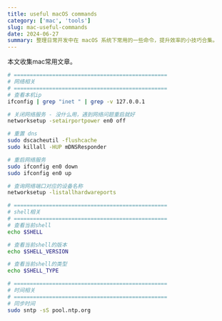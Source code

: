 ```yaml
---
title: useful macOS commands
category: ['mac', 'tools']
slug: mac-useful-commands
date: 2024-06-27
summary: 整理日常开发中在 macOS 系统下常用的一些命令，提升效率的小技巧合集。
---
```



本文收集mac常用文章。

```bash
# ================================================
# 网络相关
# ================================================
# 查看本机ip
ifconfig | grep "inet " | grep -v 127.0.0.1

# 关闭网络服务 - 没什么用，遇到网络问题重启就好
networksetup -setairportpower en0 off

# 重置 dns
sudo dscacheutil -flushcache
sudo killall -HUP mDNSResponder

# 重启网络服务
sudo ifconfig en0 down
sudo ifconfig en0 up

# 查询网络端口对应的设备名称
networksetup -listallhardwareports

# ================================================
# shell相关
# ================================================
# 查看当前shell
echo $SHELL

# 查看当前shell的版本
echo $SHELL_VERSION

# 查看当前shell的类型
echo $SHELL_TYPE

# ================================================
# 时间相关
# ================================================
# 同步时间
sudo sntp -sS pool.ntp.org
```